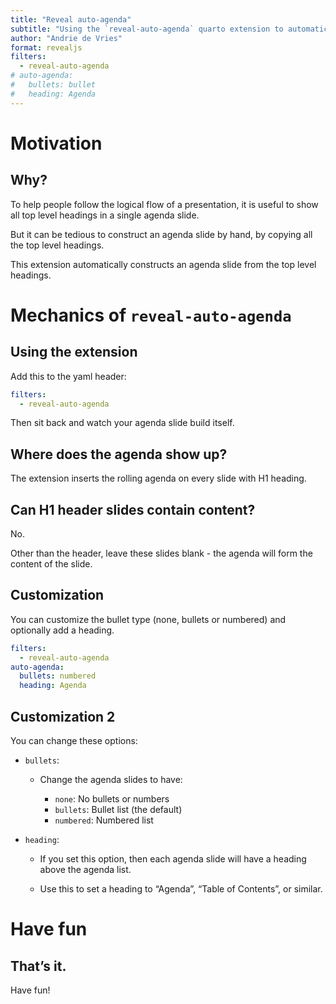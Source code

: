 ```yaml
---
title: "Reveal auto-agenda"
subtitle: "Using the `reveal-auto-agenda` quarto extension to automatically create rolling agenda slides"
author: "Andrie de Vries"
format: revealjs
filters: 
  - reveal-auto-agenda
# auto-agenda:
#   bullets: bullet
#   heading: Agenda
---
```


# Motivation

## Why?

To help people follow the logical flow of a presentation, it is useful to show all top level headings in a single agenda slide.

But it can be tedious to construct an agenda slide by hand, by copying all the top level headings.

This extension automatically constructs an agenda slide from the top level headings.

# Mechanics of `reveal-auto-agenda`

## Using the extension

Add this to the yaml header:

``` yaml
filters: 
  - reveal-auto-agenda
```

Then sit back and watch your agenda slide build itself.

## Where does the agenda show up?

The extension inserts the rolling agenda on every slide with H1 heading.

## Can H1 header slides contain content?

No.

Other than the header, leave these slides blank - the agenda will form the content of the slide.

## Customization {.smaller}

You can customize the bullet type (none, bullets or numbered) and optionally add a heading.

``` yaml
filters:
  - reveal-auto-agenda
auto-agenda:
  bullets: numbered
  heading: Agenda
```

## Customization 2 {.smaller}

You can change these options:

-   `bullets`:

    -   Change the agenda slides to have:

        -   `none`: No bullets or numbers
        -   `bullets`: Bullet list (the default)
        -   `numbered`: Numbered list

-   `heading`:

    -   If you set this option, then each agenda slide will have a heading above the agenda list.

    -   Use this to set a heading to "Agenda", "Table of Contents", or similar.

# Have fun

## That's it.

Have fun!
